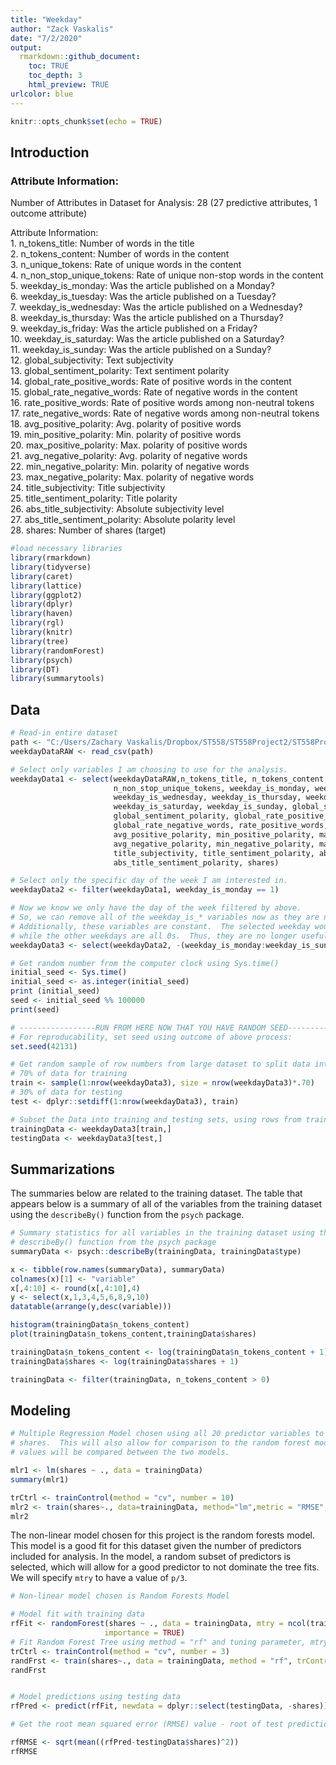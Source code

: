 ```yaml
---
title: "Weekday"
author: "Zack Vaskalis"
date: "7/2/2020"
output: 
  rmarkdown::github_document:
    toc: TRUE
    toc_depth: 3
    html_preview: TRUE
urlcolor: blue
---
```


```r
knitr::opts_chunk$set(echo = TRUE)
```

## Introduction

### Attribute Information:

Number of Attributes in Dataset for Analysis: 28 (27 predictive attributes, 1 outcome attribute)

Attribute Information:    
1.  n_tokens_title: Number of words in the title    
2.  n_tokens_content: Number of words in the content    
3.  n_unique_tokens: Rate of unique words in the content    
4.  n_non_stop_unique_tokens: Rate of unique non-stop words in the content    
5.  weekday_is_monday: Was the article published on a Monday?    
6.  weekday_is_tuesday: Was the article published on a Tuesday?    
7.  weekday_is_wednesday: Was the article published on a Wednesday?    
8.  weekday_is_thursday: Was the article published on a Thursday?    
9.  weekday_is_friday: Was the article published on a Friday?    
10.  weekday_is_saturday: Was the article published on a Saturday?    
11.  weekday_is_sunday: Was the article published on a Sunday?    
12.  global_subjectivity: Text subjectivity    
13.  global_sentiment_polarity: Text sentiment polarity    
14.  global_rate_positive_words: Rate of positive words in the content    
15.  global_rate_negative_words: Rate of negative words in the content    
16.  rate_positive_words: Rate of positive words among non-neutral tokens    
17.  rate_negative_words: Rate of negative words among non-neutral tokens    
18.  avg_positive_polarity: Avg. polarity of positive words    
19.  min_positive_polarity: Min. polarity of positive words    
20.  max_positive_polarity: Max. polarity of positive words    
21.  avg_negative_polarity: Avg. polarity of negative words    
22.  min_negative_polarity: Min. polarity of negative words    
23.  max_negative_polarity: Max. polarity of negative words    
24.  title_subjectivity: Title subjectivity    
25.  title_sentiment_polarity: Title polarity    
26.  abs_title_subjectivity: Absolute subjectivity level    
27.  abs_title_sentiment_polarity: Absolute polarity level    
28.  shares: Number of shares (target)    



```r
#load necessary libraries
library(rmarkdown)
library(tidyverse)
library(caret)
library(lattice)
library(ggplot2)
library(dplyr)
library(haven)
library(rgl)
library(knitr)
library(tree)
library(randomForest)
library(psych)
library(DT)
library(summarytools)
```

## Data

```r
# Read-in entire dataset
path <- "C:/Users/Zachary Vaskalis/Dropbox/ST558/ST558Project2/ST558Project2/OnlineNewsPopularity.csv"
weekdayDataRAW <- read_csv(path)

# Select only variables I am choosing to use for the analysis.
weekdayData1 <- select(weekdayDataRAW,n_tokens_title, n_tokens_content, n_unique_tokens,
                       n_non_stop_unique_tokens, weekday_is_monday, weekday_is_tuesday,
                       weekday_is_wednesday, weekday_is_thursday, weekday_is_friday,
                       weekday_is_saturday, weekday_is_sunday, global_subjectivity,
                       global_sentiment_polarity, global_rate_positive_words,
                       global_rate_negative_words, rate_positive_words, rate_negative_words,
                       avg_positive_polarity, min_positive_polarity, max_positive_polarity,
                       avg_negative_polarity, min_negative_polarity, max_negative_polarity,
                       title_subjectivity, title_sentiment_polarity, abs_title_subjectivity,
                       abs_title_sentiment_polarity, shares)

# Select only the specific day of the week I am interested in.
weekdayData2 <- filter(weekdayData1, weekday_is_monday == 1)

# Now we know we only have the day of the week filtered by above.
# So, we can remove all of the weekday_is_* variables now as they are no longer needed.
# Additionally, these variables are constant.  The selected weekday would contain all 1s,
# while the other weekdays are all 0s.  Thus, they are no longer useful for analysis.
weekdayData3 <- select(weekdayData2, -(weekday_is_monday:weekday_is_sunday))

```


```r
# Get random number from the computer clock using Sys.time()
initial_seed <- Sys.time()
initial_seed <- as.integer(initial_seed)
print (initial_seed)
seed <- initial_seed %% 100000
print(seed)

# -----------------RUN FROM HERE NOW THAT YOU HAVE RANDOM SEED-------------------------
# For reproducability, set seed using outcome of above process:
set.seed(42131)

# Get random sample of row numbers from large dataset to split data into train and test:
# 70% of data for training
train <- sample(1:nrow(weekdayData3), size = nrow(weekdayData3)*.70) 
# 30% of data for testing
test <- dplyr::setdiff(1:nrow(weekdayData3), train)

# Subset the Data into training and testing sets, using rows from train and test:
trainingData <- weekdayData3[train,]
testingData <- weekdayData3[test,]
```



## Summarizations

The summaries below are related to the training dataset.  The table that appears below is a summary of all of the variables from the training dataset using the `describeBy()` function from the `psych` package.

```r
# Summary statistics for all variables in the training dataset using the
# describeBy() function from the psych package
summaryData <- psych::describeBy(trainingData, trainingData$type)

x <- tibble(row.names(summaryData), summaryData) 
colnames(x)[1] <- "variable"
x[,4:10] <- round(x[,4:10],4)
y <- select(x,1,3,4,5,6,8,9,10)
datatable(arrange(y,desc(variable)))

histogram(trainingData$n_tokens_content)
plot(trainingData$n_tokens_content,trainingData$shares)

trainingData$n_tokens_content <- log(trainingData$n_tokens_content + 1)
trainingData$shares <- log(trainingData$shares + 1)

trainingData <- filter(trainingData, n_tokens_content > 0)

```

## Modeling

```r
# Multiple Regression Model chosen using all 20 predictor variables to try to predict
# shares.  This will also allow for comparison to the random forest model, and RMSE 
# values will be compared between the two models.

mlr1 <- lm(shares ~ ., data = trainingData)
summary(mlr1)

trCtrl <- trainControl(method = "cv", number = 10)
mlr2 <- train(shares~., data=trainingData, method="lm",metric = "RMSE", trControl=trCtrl)
mlr2


```

The non-linear model chosen for this project is the random forests model.  This model is a good fit for this dataset given the number of predictors included for analysis.  In the model, a random subset of predictors is selected, which will allow for a good predictor to not dominate the tree fits.  We will specify `mtry` to have a value of `p/3`.

```r
# Non-linear model chosen is Random Forests Model  

# Model fit with training data
rfFit <- randomForest(shares ~ ., data = trainingData, mtry = ncol(trainingData)/3,
                     importance = TRUE)
# Fit Random Forest Tree using method = "rf" and tuning parameter, mtry
trCtrl <- trainControl(method = "cv", number = 3)
randFrst <- train(shares~., data = trainingData, method = "rf", trControl = trCtrl)
randFrst


# Model predictions using testing data
rfPred <- predict(rfFit, newdata = dplyr::select(testingData, -shares))

# Get the root mean squared error (RMSE) value - root of test prediction error

rfRMSE <- sqrt(mean((rfPred-testingData$shares)^2))
rfRMSE

```





